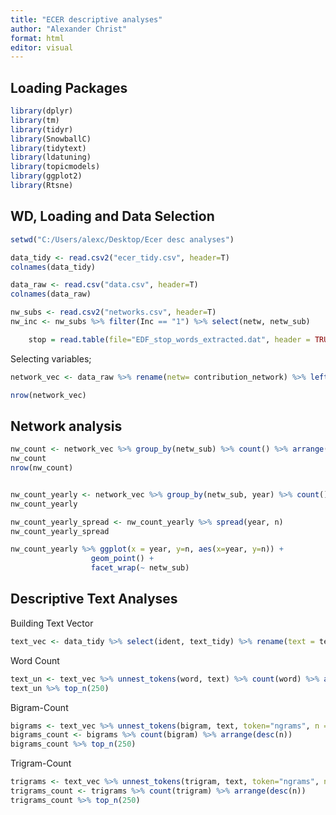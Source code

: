 ---
title: "ECER descriptive analyses"
author: "Alexander Christ"
format: html
editor: visual
---

## Loading Packages

```{r}
library(dplyr)
library(tm)
library(tidyr)
library(SnowballC)
library(tidytext)
library(ldatuning)
library(topicmodels)
library(ggplot2)
library(Rtsne)
```

## 

## WD, Loading and Data Selection

```{r}
setwd("C:/Users/alexc/Desktop/Ecer desc analyses")

```

```{r}
data_tidy <- read.csv2("ecer_tidy.csv", header=T)
colnames(data_tidy)

data_raw <- read.csv("data.csv", header=T)
colnames(data_raw)

nw_subs <- read.csv2("networks.csv", header=T)
nw_inc <- nw_subs %>% filter(Inc == "1") %>% select(netw, netw_sub)
```

```{r}
	stop = read.table(file="EDF_stop_words_extracted.dat", header = TRUE, fileEncoding="UTF-8")

```

Selecting variables;

```{r}
network_vec <- data_raw %>% rename(netw= contribution_network) %>% left_join(nw_inc) %>% select(X, netw_sub, year) %>% rename(ident = X) %>% filter(!is.na(netw_sub))

nrow(network_vec)
```

## Network analysis

```{r}
nw_count <- network_vec %>% group_by(netw_sub) %>% count() %>% arrange(desc(n))
nw_count
nrow(nw_count)


nw_count_yearly <- network_vec %>% group_by(netw_sub, year) %>% count() 
nw_count_yearly

nw_count_yearly_spread <- nw_count_yearly %>% spread(year, n)
nw_count_yearly_spread

nw_count_yearly %>% ggplot(x = year, y=n, aes(x=year, y=n)) + 
                  geom_point() + 
                  facet_wrap(~ netw_sub) 


```

## Descriptive Text Analyses

Building Text Vector

```{r}
text_vec <- data_tidy %>% select(ident, text_tidy) %>% rename(text = text_tidy)
```

Word Count

```{r}
text_un <- text_vec %>% unnest_tokens(word, text) %>% count(word) %>% arrange(desc(n))
text_un %>% top_n(250)
```

Bigram-Count

```{r}
bigrams <- text_vec %>% unnest_tokens(bigram, text, token="ngrams", n = 2)
bigrams_count <- bigrams %>% count(bigram) %>% arrange(desc(n))
bigrams_count %>% top_n(250)
```

Trigram-Count

```{r}
trigrams <- text_vec %>% unnest_tokens(trigram, text, token="ngrams", n = 3)
trigrams_count <- trigrams %>% count(trigram) %>% arrange(desc(n))
trigrams_count %>% top_n(250)
```
